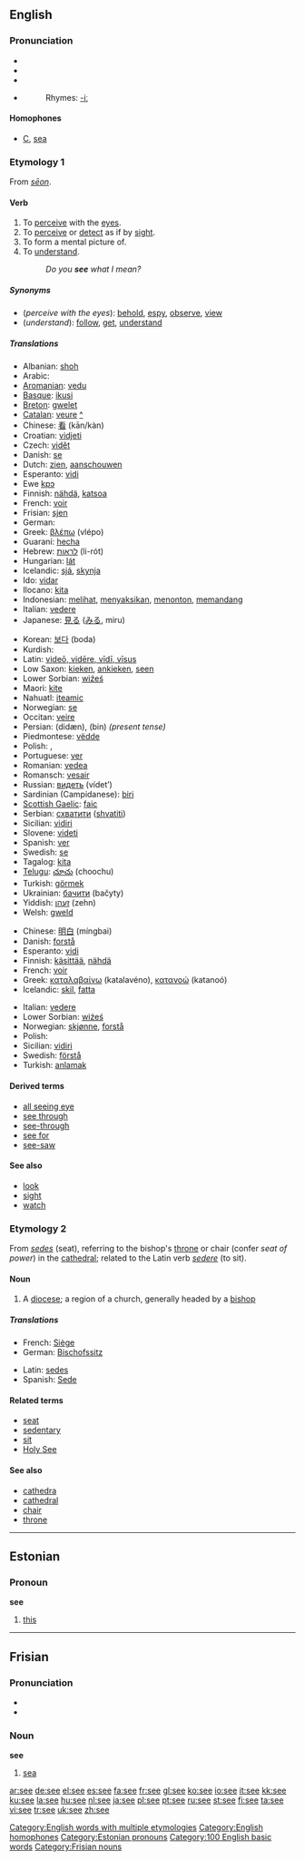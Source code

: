 {{see|See|se|Se|sé}}
{{wikipedia}}
==English==

{{rank|two|us|before|91|see|over|know|much}}

===Pronunciation===
*{{AHD|sē}}
*{{IPA|/siː/}}
*{{SAMPA|/si:/}}
*{{audio|en-us-see.ogg|Audio (US)}}
*:Rhymes: [[Rhymes:English:-iː|-iː]]

====Homophones====
*[[C]], [[sea]]

===Etymology 1===
From {{OE.}} ''[[seon|sēon]]''.

====Verb====
{{en-verb|sees|seeing|saw|seen}}

# To [[perceive]] with the [[eye]]s.
# To [[perceive]] or [[detect]] as if by [[sight]].
# To form a mental picture of.
# To [[understand]].
#: ''Do you '''see''' what I mean?''

=====Synonyms=====
*(''perceive with the eyes''): [[behold]], [[espy]], [[observe]], [[view]]
*(''understand''): [[follow]], [[get]], [[understand]]

=====Translations=====
{{trans-top|perceive with the eyes}}
*Albanian: [[shoh]]
*Arabic: {{ARchar|[[رآى]]}} {{IPAchar|(ra’ā)}}
*[[Aromanian]]: [[vedu]]
*[[Basque]]: [[ikusi]]
*[[Breton]]: [[gwelet]]
*[[Catalan]]: [[veure]] [[:ca:veure|^]]
*Chinese: [[看]] (kān/kàn)
*Croatian: [[vidjeti]]
*Czech: [[vidět]]
*Danish: [[se]]
*Dutch: [[zien]], [[aanschouwen]]
*Esperanto: [[vidi]]
*Ewe [[kpɔ]]
*Finnish: [[nähdä]], [[katsoa]]
*French: [[voir]]
*Frisian: [[sjen]]
*German: {{t|de|sehen}}
*Greek: [[βλέπω]] (vlépo)
*Guaraní: [[hecha]]
*Hebrew: [[לראות]] (li-rót)
*Hungarian: [[lát]]
*Icelandic: [[sjá]], [[skynja]]
*Ido: [[vidar]]
*Ilocano: [[kita]]
*Indonesian: [[lihat|melihat]], [[saksi|menyaksikan]], [[tonton|menonton]], [[pandang|memandang]]
*Italian: [[vedere]]
*Japanese: [[見る]] ([[みる]], miru)
{{trans-mid}}
*Korean: [[보다]] (boda)
*Kurdish: {{KUchar|[[دیتن]]}}
*Latin: [[videre|videō, vidēre, vīdī, vīsus]]
*Low Saxon: [[kieken]], [[ankieken]], [[seen]]
*Lower Sorbian: [[wiźeś]]
*Maori: [[kite#Maori|kite]]
*Nahuatl: [[iteamic]]
*Norwegian: [[se#Norwegian|se]]
*Occitan: [[veire]]
*Persian: {{FAchar|[[دیدن|دیدَن]]}} (didæn), {{FAchar|[[بین]]}} (bin) ''(present tense)''
*Piedmontese: [[vëdde]]
*Polish: {{t|pl|widzieć}}, {{t|pl|dostrzegać}}
*Portuguese: [[ver#Portuguese|ver]]
*Romanian: [[vedea]]
*Romansch: [[vesair]]
*Russian: [[видеть]] (vídet’)
*Sardinian (Campidanese): [[biri]]
*[[Scottish Gaelic]]: [[faic]]
*Serbian: [[схватити]] ([[shvatiti]])
*Sicilian: [[vidiri]]
*Slovene: [[videti]]
*Spanish: [[ver#Spanish|ver]]
*Swedish: [[se#Swedish|se]]
*Tagalog: [[kita]]
*[[Telugu]]: [[చూచు]] (choochu)
*Turkish: [[görmek]]
*Ukrainian: [[бачити]] (bačyty)
*Yiddish: [[זעהן]] (zehn)
*Welsh: [[gweld]]
{{trans-bottom}}

{{trans-top|understand}}
*Chinese: [[明白]] (míngbai)
*Danish: [[forstå]]
*Esperanto: [[vidi]]
*Finnish: [[käsittää]], [[nähdä]]
*French: [[voir]]
*Greek: [[καταλαβαίνω]] (katalavéno), [[κατανοώ]] (katanoó)
*Icelandic: [[skil]], [[fatta]]
{{trans-mid}}
*Italian: [[vedere]]
*Lower Sorbian: [[wiźeś]]
*Norwegian: [[skjønne]], [[forstå]]
*Polish: {{t|pl|widzieć}}
*Sicilian: [[vidiri]]
*Swedish: [[förstå]]
*Turkish: [[anlamak]]
{{trans-bottom}}

====Derived terms====
*[[all seeing eye]]
*[[see through]]
*[[see-through]]
*[[see for]]
*[[see-saw]]

====See also====
*[[look]]
*[[sight]]
*[[watch]]

===Etymology 2===
From {{L.}} ''[[sedes]]'' (seat), referring to the bishop's [[throne]] or chair (confer ''seat of power'') in the [[cathedral]]; related to the Latin verb ''[[sedere]]'' (to sit).

====Noun====
{{en-noun}}

# A [[diocese]]; a region of a church, generally headed by a [[bishop]]

=====Translations=====
{{top}}
*French: [[Siège]] {{f}}
*German: [[Bischofssitz]] {{m}}
{{mid}}
*Latin: [[sedes]] {{f}}
*Spanish: [[Sede]] {{f}}
{{bottom}}

====Related terms====
*[[seat]]
*[[sedentary]]
*[[sit]]
*[[Holy See]]

====See also====
*[[cathedra]]
*[[cathedral]]
*[[chair]]
*[[throne]]

[[Category:English words with multiple etymologies]]
[[Category:English homophones]]

----

==Estonian==

===Pronoun===
'''see'''

# [[this]]

[[Category:Estonian pronouns]]

----

==Frisian==

===Pronunciation===
*{{IPA|/seː/}}
*{{SAMPA|/se:/}}

===Noun===
'''see'''

# [[sea]]

[[Category:100 English basic words]]
[[Category:Frisian nouns]]

[[ar:see]]
[[de:see]]
[[el:see]]
[[es:see]]
[[fa:see]]
[[fr:see]]
[[gl:see]]
[[ko:see]]
[[io:see]]
[[it:see]]
[[kk:see]]
[[ku:see]]
[[la:see]]
[[hu:see]]
[[nl:see]]
[[ja:see]]
[[pl:see]]
[[pt:see]]
[[ru:see]]
[[st:see]]
[[fi:see]]
[[ta:see]]
[[vi:see]]
[[tr:see]]
[[uk:see]]
[[zh:see]]
